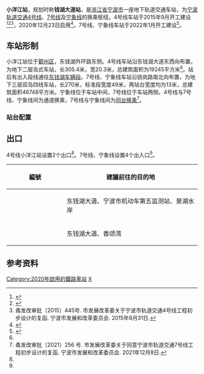 {{Infobox station
| name = 小洋江站
| eng_name = Xiaoyangjiang Station
| linecolour = {{NingboRT color|4|s}}
| linecolour2 = {{NingboRT color|7|s}}
| linecolour3 = {{NingboRT color|12|s}}
| symbol_location = 
| symbol = 
| type = [[地铁站|地铁站]]
| image = Xiaoyangjiang Station, Line 4, NBRT, 2020-12-26.jpg
| caption = 
| address = 东钱湖外环路东侧
| borough = [[浙江省|浙江省]][[宁波市|宁波市]][[鄞州区|鄞州区]]
| country = {{CHN}}
| coordinates = {{coord|display=inline,title|format=dms|Region:CN_Railway_Station}}
| owned = [[宁波市轨道交通集团有限公司|宁波市轨道交通集团]]
| operator = 宁波市轨道交通集团运营分公司
| line = {{NingboRT Sign|4|full}}<br/>{{NingboRT Sign|7|full}}<br/>{{NingboRT Sign|S4|full}}
| distance = 
| platform = {{NingboRT Sign|4|short}} 1个[[岛式站台|岛式站台]]
| tracks = {{NingboRT Sign|4|short}} 2条
| bus_routes = <!--公交线路-->
| bus_stands = <!--公交站数量-->
| connections = <!--换乘交通-->
| structure = 地下车站
| hall = 地下站厅
| interchange = 
| elevator = 2部
| exits = 2个
| disabled = <!--无障碍设施-->
| depth = <!--车站埋深-->
| levels = {{NingboRT Sign|4|short}} 2层<br />{{NingboRT Sign|7|short}} {{NingboRT Sign|S4|short}} 3层
| architect = 
| architectural_style = 
| colour = 
| status = 在用
| built = 
| opened = {{NingboRT Sign|4|short}} {{NingboRT Dater|ymd|line=4}}
| closed = 
| former = 
| passengers = 
| pass_year = 
| pass_rank = 
| station_hours =
| hours = {{NingboRT Station Time|4|宁东|0:24|慈东|0:56|东慈|0:2}}
| first = {{NingboRT Sign|4|short}}<br />{{NingboRT Time|4东慈F|0:2}}<br/>{{NingboRT Time|4宁东F|0:24}}
| last = {{NingboRT Sign|4|short}}<br />{{NingboRT Time|4东慈L|0:2}}<br/>{{NingboRT Time|4慈东L|0:56}}
| adjacent = {{s-rail-start}}
{{s-rail|title=NingboRT}}
{{s-line new|system=NingboRT|line=4|previous=金达南路|next=东钱湖}}
{{s-line new|system=NingboRT|line=7|previous=东钱湖北|next=云龙|notemid={{NingboRT Dater|year|开通|line=7}}}}
{{s-line new|system=NingboRT|line=S4|previous=|next=云龙|notemid=规划中}}
{{end box}}
| route_map =
{{NingboRT Sign|4}}
{{RenderStations|system=NingboRT|short=0|
{{bs-map|inline=1|legend=0
|top={{pad|56px}}往[[金达南路站|金达南路站]]
|map=
\uSTRf\uSTRg
\uSTR+BSl\uSTR+BSr
\uSTR+BSl\uSTR+BSr
\uSTRc2\STR!~uSTR3\STR!~uSTR2\uSTRc3
\uSTR+1\KRWgl+l!~uSTRc4\KRWgr+r!~uSTRc1\uSTR+4
{{nowrap|往[[东钱湖车辆段|东钱湖]]}}! !STRq\umKRZu\STRr\STR\uSTR
[[东钱湖车辆段|车辆段]]! !STRq\umKRZu\STRq\STRr\uSTR
\uSTR2\uSTRc3\uSTRc2\uSTR3
\uSTRc1\uSTR+4\uSTR+1\uSTRc4
\uSTRf\uSTRg
|bottom={{pad|56px}}往[[东钱湖站|东钱湖站]]
}}
}}
}}
'''小洋江站'''，规划时称'''钱湖大道站'''，是[[浙江省|浙江省]][[宁波市|宁波市]]一座地下轨道交通车站，为[[宁波轨道交通|宁波轨道交通]][[宁波轨道交通4号线|4号线]]、[[宁波轨道交通7号线|7号线]]及[[宁波至象山市域铁路|宁象线]]的换乘枢纽。4号线车站于2015年9月开工建设<ref>{{cite web|url=http://news.cnnb.com.cn/system/2015/09/08/008394376.shtml|title=4号线要来了！离开工差最后一步 看车站位置离你家远不远|publisher=甬派客户端|date=2015-09-08|accessdate=2017-12-23|archive-date=2015-09-19|archive-url=https://web.archive.org/web/20150919155509/http://news.cnnb.com.cn/system/2015/09/08/008394376.shtml|dead-url=yes}}</ref><ref>{{cite web|url=http://news.cnnb.com.cn/system/2016/02/25/008473173.shtml|title=宁波地铁4号线、2号线二期站名命名方案公示|publisher=中国宁波网|date=2016-02-25|accessdate=2017-12-23|archive-date=2016-02-26|archive-url=https://web.archive.org/web/20160226083938/http://news.cnnb.com.cn/system/2016/02/25/008473173.shtml|dead-url=yes}}</ref><ref name="main-4">甬发改审批〔2015〕445号. 市发展改革委关于宁波市轨道交通4号线工程初步设计的复函. 宁波市发展和改革委员会. 2015年8月31日.</ref>，2020年12月23日启用<ref name="open-ride4">{{Cite web|title=官宣！宁波轨道交通4号线12月23日上午10时开通运营|url=http://news.cnnb.com.cn/system/2020/12/21/030214390.shtml|accessdate=2020-12-21|author=张燕|date=2020-12-21|format=|publisher=中国宁波网|language=|archiveurl=https://web.archive.org/web/20201221095359/http://news.cnnb.com.cn/system/2020/12/21/030214390.shtml|archivedate=2020-12-21|dead-url=no}}</ref>。7号线、宁象线车站于2022年1月开工建设<ref>{{cite web|title=宁波市域铁路象山线先行节点工程开工 计划2027年上半年通车|url=http://news.cnnb.com.cn/system/2022/01/14/030321498.shtml|author=徐展新|author2=张燕|accessdate=2022-01-14|archiveurl=https://web.archive.org/web/20220114023335/http://news.cnnb.com.cn/system/2022/01/14/030321498.shtml|archivedate=2022-01-14|dead-url=no}}</ref>。

==车站形制==
小洋江站位于[[鄞州区|鄞州区]]，东钱湖外环路东侧。4号线车站沿东钱湖大道东西向布置，为地下二层岛式车站，长305.4米，宽20.3米，总建筑面积为19245平方米<ref name="main-4" />。站后有出入段线通往[[东钱湖车辆段|东钱湖车辆段]]。7号线、宁象线车站沿锁岚路南北向布置，为地下三层双岛四线车站，长270米，标准段宽度49米，两站台宽度均为13米，总建筑面积46748平方米。宁象线位于车站中间，7号线位于车站两侧。4号线与7号线、宁象线间为通道换乘，7号线与宁象线间为[[同台换乘|同台换乘]]<ref name="main-7">甬发改审批〔2021〕256 号. 市发展改革委关于同意宁波市轨道交通7号线工程初步设计的复函. 宁波市发展和改革委员会. 2021年12月8日.</ref>。

===站台配置===
{{RenderStations|system=NingboRT|
{{RailStStart|北}}
{{RailStLine|1|1|dir=l|{{NingboRT Sign|4}} $$金达南路$$・{{NingboRT Terminus|4|left}}方向}}
{{RailStPlatform|岛}}
{{RailStLine|2|2|dir=r|{{NingboRT Sign|4}} {{NingboRT Terminus|4|right}}方向}}
{{RailStEnd|南}}
}}

==出口==
4号线小洋江站设置2个出口<ref name="main-4" />。7号线、宁象线设置4个出入口<ref name="main-7" />。
{| class="wikitable"
! width="135px" |編號
!建議前往的目的地
|-
|{{NingboRT Exit|B}}
|东钱湖大道、宁波市机动车第五监测站、景湖水岸
|-
|{{NingboRT Exit|C}}
|东钱湖大道、香颂湾
|}

==参考资料==
{{reflist|2}}

{{宁波轨道交通4号线|X}}
{{宁波轨道交通7号线|X}}
{{宁波至象山市域铁路|X}}

[[Category:2020年啟用的鐵路車站|Category:2020年啟用的鐵路車站]]
[[Category:鄞州区轨道交通车站|X]]